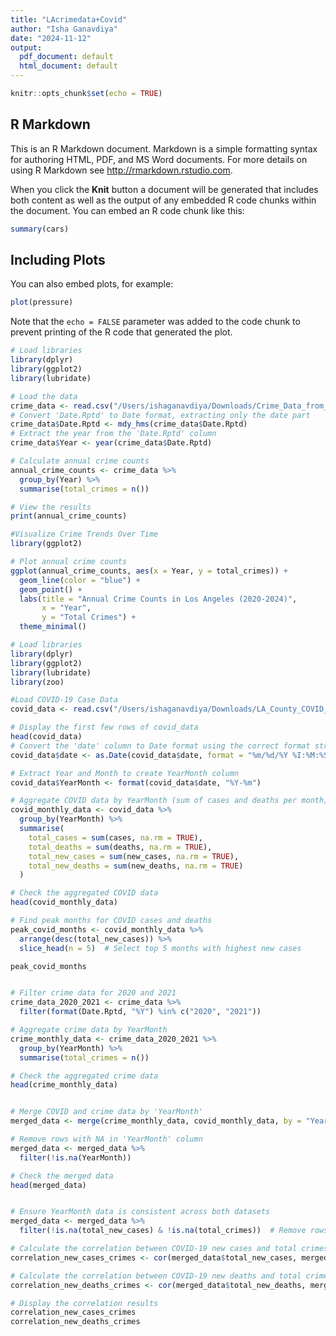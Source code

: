 ```yaml
---
title: "LAcrimedata+Covid"
author: "Isha Ganavdiya"
date: "2024-11-12"
output:
  pdf_document: default
  html_document: default
---
```


```r
knitr::opts_chunk$set(echo = TRUE)
```

## R Markdown

This is an R Markdown document. Markdown is a simple formatting syntax for authoring HTML, PDF, and MS Word documents. For more details on using R Markdown see <http://rmarkdown.rstudio.com>.

When you click the **Knit** button a document will be generated that includes both content as well as the output of any embedded R code chunks within the document. You can embed an R code chunk like this:

```r
summary(cars)
```

## Including Plots

You can also embed plots, for example:

```r
plot(pressure)
```

Note that the `echo = FALSE` parameter was added to the code chunk to prevent printing of the R code that generated the plot.
```r
# Load libraries
library(dplyr)
library(ggplot2)
library(lubridate)

# Load the data
crime_data <- read.csv("/Users/ishaganavdiya/Downloads/Crime_Data_from_2020_to_Present.csv")
# Convert 'Date.Rptd' to Date format, extracting only the date part
crime_data$Date.Rptd <- mdy_hms(crime_data$Date.Rptd)
# Extract the year from the 'Date.Rptd' column
crime_data$Year <- year(crime_data$Date.Rptd)

# Calculate annual crime counts
annual_crime_counts <- crime_data %>%
  group_by(Year) %>%
  summarise(total_crimes = n())

# View the results
print(annual_crime_counts)
```


```r
#Visualize Crime Trends Over Time
library(ggplot2)

# Plot annual crime counts
ggplot(annual_crime_counts, aes(x = Year, y = total_crimes)) +
  geom_line(color = "blue") +
  geom_point() +
  labs(title = "Annual Crime Counts in Los Angeles (2020-2024)",
       x = "Year",
       y = "Total Crimes") +
  theme_minimal()
```
```r

# Load libraries
library(dplyr)
library(ggplot2)
library(lubridate)
library(zoo) 

#Load COVID-19 Case Data
covid_data <- read.csv("/Users/ishaganavdiya/Downloads/LA_County_COVID_Cases.csv")

# Display the first few rows of covid_data
head(covid_data)
# Convert the 'date' column to Date format using the correct format string
covid_data$date <- as.Date(covid_data$date, format = "%m/%d/%Y %I:%M:%S %p")

# Extract Year and Month to create YearMonth column
covid_data$YearMonth <- format(covid_data$date, "%Y-%m")

# Aggregate COVID data by YearMonth (sum of cases and deaths per month)
covid_monthly_data <- covid_data %>%
  group_by(YearMonth) %>%
  summarise(
    total_cases = sum(cases, na.rm = TRUE),
    total_deaths = sum(deaths, na.rm = TRUE),
    total_new_cases = sum(new_cases, na.rm = TRUE),
    total_new_deaths = sum(new_deaths, na.rm = TRUE)
  )

# Check the aggregated COVID data
head(covid_monthly_data)

# Find peak months for COVID cases and deaths
peak_covid_months <- covid_monthly_data %>%
  arrange(desc(total_new_cases)) %>%
  slice_head(n = 5)  # Select top 5 months with highest new cases

peak_covid_months


# Filter crime data for 2020 and 2021
crime_data_2020_2021 <- crime_data %>%
  filter(format(Date.Rptd, "%Y") %in% c("2020", "2021"))

# Aggregate crime data by YearMonth
crime_monthly_data <- crime_data_2020_2021 %>%
  group_by(YearMonth) %>%
  summarise(total_crimes = n())

# Check the aggregated crime data
head(crime_monthly_data)


# Merge COVID and crime data by 'YearMonth'
merged_data <- merge(crime_monthly_data, covid_monthly_data, by = "YearMonth", all = TRUE)

# Remove rows with NA in 'YearMonth' column
merged_data <- merged_data %>%
  filter(!is.na(YearMonth))

# Check the merged data
head(merged_data)


# Ensure YearMonth data is consistent across both datasets
merged_data <- merged_data %>%
  filter(!is.na(total_new_cases) & !is.na(total_crimes))  # Remove rows with NA values

# Calculate the correlation between COVID-19 new cases and total crimes
correlation_new_cases_crimes <- cor(merged_data$total_new_cases, merged_data$total_crimes, use = "complete.obs")

# Calculate the correlation between COVID-19 new deaths and total crimes
correlation_new_deaths_crimes <- cor(merged_data$total_new_deaths, merged_data$total_crimes, use = "complete.obs")

# Display the correlation results
correlation_new_cases_crimes
correlation_new_deaths_crimes

```

